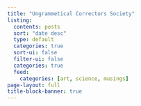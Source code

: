 ```yaml
---
title: "Ungrammetical Correctors Society"
listing:
  contents: posts
  sort: "date desc"
  type: default
  categories: true
  sort-ui: false
  filter-ui: false
  categories: true
  feed:
    categories: [art, science, musings]
page-layout: full
title-block-banner: true
---
```



